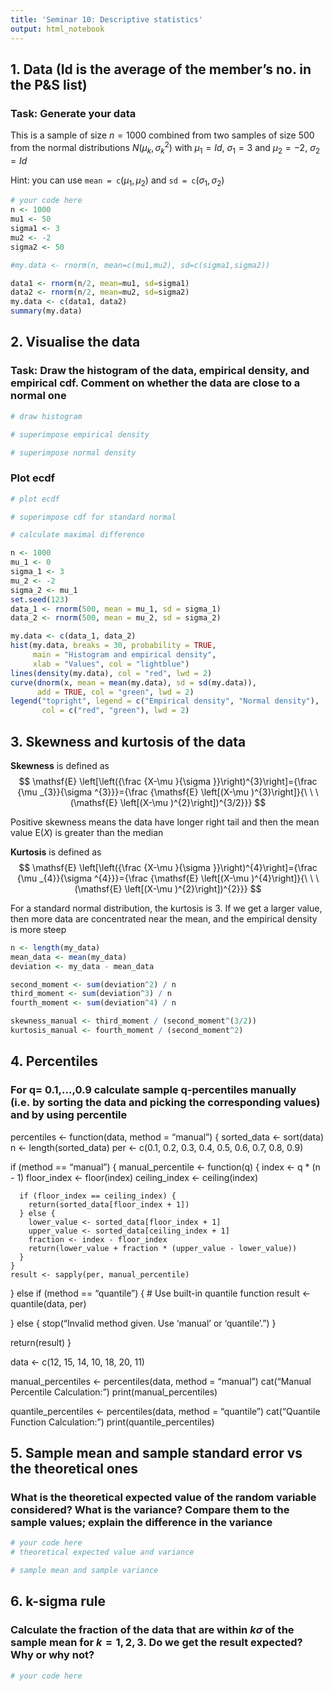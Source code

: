 ---
title: 'Seminar 10: Descriptive statistics'
output: html_notebook
---

## 1. Data (Id is the average of the member's no. in the P&S list)

### Task: Generate your data

This is a sample of size $n=1000$ combined from two samples of size $500$ from the normal distributions $N(\mu_k,\sigma_k^2)$ with $\mu_1 = Id$, $\sigma_1 = 3$ and $\mu_2 = -2$, $\sigma_2 = Id$

Hint: you can use $\texttt{mean = c}(\mu_1,\mu_2)$ and $\texttt{sd = c}(\sigma_1,\sigma_2)$

```{r}
# your code here
n <- 1000
mu1 <- 50
sigma1 <- 3
mu2 <- -2
sigma2 <- 50

#my.data <- rnorm(n, mean=c(mu1,mu2), sd=c(sigma1,sigma2))

data1 <- rnorm(n/2, mean=mu1, sd=sigma1)
data2 <- rnorm(n/2, mean=mu2, sd=sigma2)
my.data <- c(data1, data2)
summary(my.data)

```

## 2. Visualise the data

### Task: Draw the histogram of the data, empirical density, and empirical cdf. Comment on whether the data are close to a normal one

```{r}
# draw histogram

# superimpose empirical density

# superimpose normal density

```

### Plot ecdf

```{r}
# plot ecdf

# superimpose cdf for standard normal

# calculate maximal difference

n <- 1000
mu_1 <- 0
sigma_1 <- 3
mu_2 <- -2
sigma_2 <- mu_1
set.seed(123)
data_1 <- rnorm(500, mean = mu_1, sd = sigma_1)
data_2 <- rnorm(500, mean = mu_2, sd = sigma_2)

my.data <- c(data_1, data_2)
hist(my.data, breaks = 30, probability = TRUE, 
     main = "Histogram and empirical density", 
     xlab = "Values", col = "lightblue")
lines(density(my.data), col = "red", lwd = 2)
curve(dnorm(x, mean = mean(my.data), sd = sd(my.data)), 
      add = TRUE, col = "green", lwd = 2)
legend("topright", legend = c("Empirical density", "Normal density"), 
       col = c("red", "green"), lwd = 2)

```

## 3. Skewness and kurtosis of the data

**Skewness** is defined as $$
  \mathsf{E} \left[\left({\frac {X-\mu }{\sigma }}\right)^{3}\right]={\frac {\mu _{3}}{\sigma ^{3}}}={\frac {\mathsf{E} \left[(X-\mu )^{3}\right]}{\ \ \ (\mathsf{E} \left[(X-\mu )^{2}\right])^{3/2}}}
$$

Positive skewness means the data have longer right tail and then the mean value $\mathsf{E}(X)$ is greater than the median

**Kurtosis** is defined as $$
  \mathsf{E} \left[\left({\frac {X-\mu }{\sigma }}\right)^{4}\right]={\frac {\mu _{4}}{\sigma ^{4}}}={\frac {\mathsf{E} \left[(X-\mu )^{4}\right]}{\ \ \ (\mathsf{E} \left[(X-\mu )^{2}\right])^{2}}}
$$

For a standard normal distribution, the kurtosis is $3$. If we get a larger value, then more data are concentrated near the mean, and the empirical density is more steep

```{r}
n <- length(my_data)
mean_data <- mean(my_data)
deviation <- my_data - mean_data

second_moment <- sum(deviation^2) / n
third_moment <- sum(deviation^3) / n
fourth_moment <- sum(deviation^4) / n

skewness_manual <- third_moment / (second_moment^(3/2))
kurtosis_manual <- fourth_moment / (second_moment^2)


```

## 4. Percentiles

### For q= 0.1,...,0.9 calculate sample q-percentiles manually (i.e. by sorting the data and picking the corresponding values) and by using percentile


percentiles <- function(data, method = "manual") {
  sorted_data <- sort(data)
  n <- length(sorted_data)
  per <- c(0.1, 0.2, 0.3, 0.4, 0.5, 0.6, 0.7, 0.8, 0.9)
  
  if (method == "manual") {
    manual_percentile <- function(q) {
      index <- q * (n - 1)
      floor_index <- floor(index)
      ceiling_index <- ceiling(index)
      
      if (floor_index == ceiling_index) {
        return(sorted_data[floor_index + 1])
      } else {
        lower_value <- sorted_data[floor_index + 1]
        upper_value <- sorted_data[ceiling_index + 1]
        fraction <- index - floor_index
        return(lower_value + fraction * (upper_value - lower_value))
      }
    }
    result <- sapply(per, manual_percentile)
    
  } else if (method == "quantile") {
    # Use built-in quantile function
    result <- quantile(data, per)
    
  } else {
    stop("Invalid method given. Use 'manual' or 'quantile'.")
  }
  
  return(result)
}

data <- c(12, 15, 14, 10, 18, 20, 11)

manual_percentiles <- percentiles(data, method = "manual")
cat("Manual Percentile Calculation:\n")
print(manual_percentiles)

quantile_percentiles <- percentiles(data, method = "quantile")
cat("Quantile Function Calculation:\n")
print(quantile_percentiles)

## 5. Sample mean and sample standard error vs the theoretical ones

### What is the theoretical expected value of the random variable considered? What is the variance? Compare them to the sample values; explain the difference in the variance

```{r}
# your code here
# theoretical expected value and variance

# sample mean and sample variance

```

## 6. k-sigma rule

### Calculate the fraction of the data that are within $k\sigma$ of the sample mean for $k=1,2,3$. Do we get the result expected? Why or why not?

```{r}
# your code here

```
